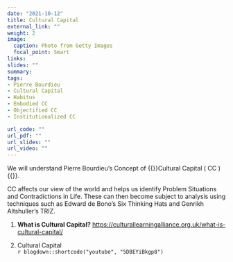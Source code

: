 ```yaml
---
date: "2021-10-12"
title: Cultural Capital
external_link: ""
weight: 2
image: 
  caption: Photo from Getty Images
  focal_point: Smart
links:
slides: ""
summary: 
tags:
- Pierre Bourdieu
- Cultural Capital
- Habitus
- Embodied CC
- Objectified CC
- Institutionalized CC

url_code: ""
url_pdf: ""
url_slides: ""
url_video: ""
---
```

We will understand Pierre Bourdieu's Concept of {{<hl>}}Cultural Capital ( CC ){{</hl>}}. 

CC affects our view of the world and helps us identify Problem Situations and Contradictions in Life. These can then become subject to analysis using techniques such as Edward de Bono's Six Thinking Hats and Genrikh Altshuller's TRIZ.

1. **What is Cultural Capital?** <https://culturallearningalliance.org.uk/what-is-cultural-capital/>
<br>

2. Cultural Capital <br>
`r blogdown::shortcode("youtube", "5DBEYiBkgp8")`

